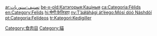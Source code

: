 {{Cat main|猫科}}
{{Commonscat|Felis silvestris catus}}

[[Category:食肉目|Category:食肉目]]
[[Category:貓|Category:貓]]

[[ar:تصنيف:سنوريات|ar:تصنيف:سنوريات]]
[[be-x-old:Катэгорыя:Каціныя|be-x-old:Катэгорыя:Каціныя]]
[[ca:Categoria:Fèlids|ca:Categoria:Fèlids]]
[[en:Category:Felids|en:Category:Felids]]
[[hi:श्रेणी:फ़ेलिडाए|hi:श्रेणी:फ़ेलिडाए]]
[[nv:Tʼááłáhági_átʼéego:Mósí_dóó_Náshdóí|nv:Tʼááłáhági átʼéego:Mósí dóó Náshdóí]]
[[pt:Categoria:Felídeos|pt:Categoria:Felídeos]]
[[tr:Kategori:Kedigiller|tr:Kategori:Kedigiller]]